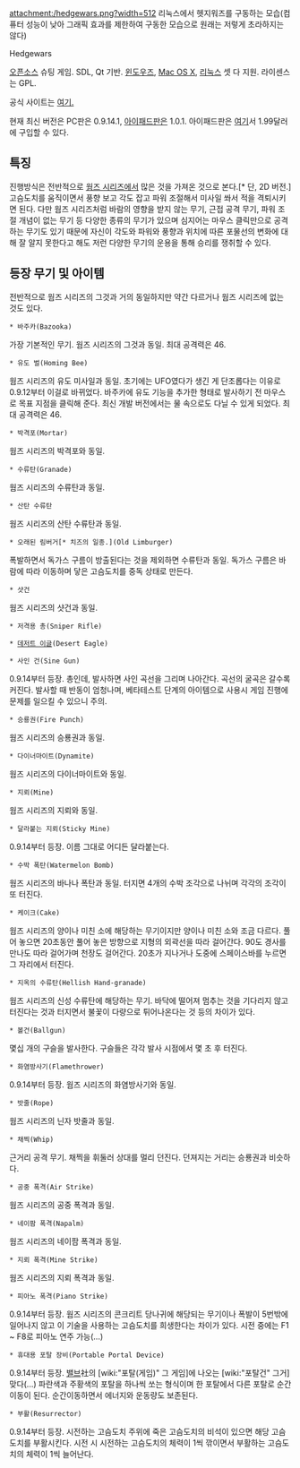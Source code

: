 attachment:/hedgewars.png?width=512
리눅스에서 헷지워즈를 구동하는 모습(컴퓨터 성능이 낮아 그래픽 효과를 제한하여 구동한 모습으로 원래는 저렇게 초라하지는 않다)

Hedgewars

[[오픈소스]] 슈팅 게임. SDL, Qt 기반. [[윈도우즈]], [[Mac OS X]], [[리눅스]] 셋 다 지원. 라이센스는 GPL.

공식 사이트는 [http://www.hedgewars.org/ 여기.]

현재 최신 버전은 PC판은 0.9.14.1, [[아이패드]]판은 1.0.1. 아이패드판은 [http://itunes.apple.com/us/app/hedgewars/id391234866 여기]서 1.99달러에 구입할 수 있다.


== 특징 ==
진행방식은 전반적으로 [[웜즈 시리즈]]에서 많은 것을 가져온 것으로 본다.[* 단, 2D 버전.] 고슴도치를 움직이면서 풍향 보고 각도 잡고 파워 조절해서 미사일 쏴서 적을 격퇴시키면 된다. 다만 웜즈 시리즈처럼 바람의 영향을 받지 않는 무기, 근접 공격 무기, 파워 조절 개념이 없는 무기 등 다양한 종류의 무기가 있으며 심지어는 마우스 클릭만으로 공격하는 무기도 있기 때문에 자신이 각도와 파워와 풍향과 위치에 따른 포물선의 변화에 대해 잘 알지 못한다고 해도 저런 다양한 무기의 운용을 통해 승리를 쟁취할 수 있다.


== 등장 무기 및 아이템 ==
전반적으로 웜즈 시리즈의 그것과 거의 동일하지만 약간 다르거나 웜즈 시리즈에 없는 것도 있다.

 * 바주카(Bazooka)
가장 기본적인 무기. 웜즈 시리즈의 그것과 동일. 최대 공격력은 46.

 * 유도 벌(Homing Bee)
웜즈 시리즈의 유도 미사일과 동일. 초기에는 UFO였다가 생긴 게 단조롭다는 이유로 0.9.12부터 이걸로 바뀌었다. 바주카에 유도 기능을 추가한 형태로 발사하기 전 마우스로 목표 지점을 클릭해 준다. 최신 개발 버전에서는 물 속으로도 다닐 수 있게 되었다.
최대 공격력은 46.

 * 박격포(Mortar)
웜즈 시리즈의 박격포와 동일.

 * 수류탄(Granade)
웜즈 시리즈의 수류탄과 동일.

 * 산탄 수류탄
웜즈 시리즈의 산탄 수류탄과 동일.

 * 오래된 림버거[* 치즈의 일종.](Old Limburger)
폭발하면서 독가스 구름이 방출된다는 것을 제외하면 수류탄과 동일. 독가스 구름은 바람에 따라 이동하며 닿은 고슴도치를 중독 상태로 만든다.

 * 샷건
웜즈 시리즈의 샷건과 동일.

 * 저격용 총(Sniper Rifle)

 * [[데저트 이글]](Desert Eagle)

 * 사인 건(Sine Gun)
0.9.14부터 등장. 총인데, 발사하면 사인 곡선을 그리며 나아간다. 곡선의 굴곡은 갈수록 커진다. 발사할 때 반동이 엄청나며, 베타테스트 단계의 아이템으로 사용시 게임 진행에 문제를 일으킬 수 있으니 주의.

 * 승룡권(Fire Punch)
웜즈 시리즈의 승룡권과 동일.

 * 다이너마이트(Dynamite)
웜즈 시리즈의 다이너마이트와 동일.

 * 지뢰(Mine)
웜즈 시리즈의 지뢰와 동일.

 * 달라붙는 지뢰(Sticky Mine)
0.9.14부터 등장. 이름 그대로 어디든 달라붙는다.

 * 수박 폭탄(Watermelon Bomb)
웜즈 시리즈의 바나나 폭탄과 동일. 터지면 4개의 수박 조각으로 나뉘며 각각의 조각이 또 터진다.

 * 케이크(Cake)
웜즈 시리즈의 양이나 미친 소에 해당하는 무기이지만 양이나 미친 소와 조금 다르다. 풀어 놓으면 20초동안 풀어 놓은 방향으로 지형의 외곽선을 따라 걸어간다. 90도 경사를 만나도 따라 걸어가며 천장도 걸어간다. 20초가 지나거나 도중에 스페이스바를 누르면 그 자리에서 터진다.

 * 지옥의 수류탄(Hellish Hand-granade)
웜즈 시리즈의 신성 수류탄에 해당하는 무기. 바닥에 떨어져 멈추는 것을 기다리지 않고 터진다는 것과 터지면서 불꽃이 다량으로 튀어나온다는 것 등의 차이가 있다.

 * 볼건(Ballgun)
몇십 개의 구슬을 발사한다. 구슬들은 각각 발사 시점에서 몇 초 후 터진다.

 * 화염방사기(Flamethrower)
0.9.14부터 등장. 웜즈 시리즈의 화염방사기와 동일.

 * 밧줄(Rope)
웜즈 시리즈의 닌자 밧줄과 동일.

 * 채찍(Whip)
근거리 공격 무기. 채찍을 휘둘러 상대를 멀리 던진다. 던져지는 거리는 승룡권과 비슷하다.

 * 공중 폭격(Air Strike)
웜즈 시리즈의 공중 폭격과 동일.

 * 네이팜 폭격(Napalm)
웜즈 시리즈의 네이팜 폭격과 동일.

 * 지뢰 폭격(Mine Strike)
웜즈 시리즈의 지뢰 폭격과 동일.

 * 피아노 폭격(Piano Strike)
0.9.14부터 등장. 웜즈 시리즈의 콘크리트 당나귀에 해당되는 무기이나 폭발이 5번밖에 일어나지 않고 이 기술을 사용하는 고슴도치를 희생한다는 차이가 있다. 시전 중에는 F1 ~ F8로 피아노 연주 가능(...)

 * 휴대용 포탈 장비(Portable Portal Device)
0.9.14부터 등장. [[밸브]]社의 [wiki:"포탈(게임)" 그 게임]에 나오는 [wiki:"포탈건" 그거] 맞다(...) 파란색과 주황색의 포탈을 하나씩 쏘는 형식이며 한 포탈에서 다른 포탈로 순간이동이 된다. 순간이동하면서 에너지와 운동량도 보존된다.

 * 부활(Resurrector)
0.9.14부터 등장. 시전하는 고슴도치 주위에 죽은 고슴도치의 비석이 있으면 해당 고슴도치를 부활시킨다. 시전 시 시전하는 고슴도치의 체력이 1씩 깎이면서 부활하는 고슴도치의 체력이 1씩 늘어난다.
